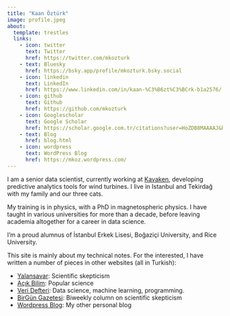 ```yaml
---
title: "Kaan Öztürk"
image: profile.jpeg
about:
  template: trestles
  links:
    - icon: twitter
      text: Twitter
      href: https://twitter.com/mkozturk
    - text: Bluesky
      href: https://bsky.app/profile/mkozturk.bsky.social
    - icon: linkedin
      text: LinkedIn
      href: https://www.linkedin.com/in/kaan-%C3%B6zt%C3%BCrk-b1a2576/
    - icon: github
      text: Github
      href: https://github.com/mkozturk
    - icon: Googlescholar
      text: Google Scholar
      href: https://scholar.google.com.tr/citations?user=HoZDB8MAAAAJ&hl=en
    - text: Blog
      href: blog.html
    - icon: wordpress
      text: WordPress Blog
      href: https://mkoz.wordpress.com/
---
```


I am a senior data scientist, currently working at [Kavaken](https://www.kavaken.com/), developing predictive analytics tools for wind turbines. I live in Istanbul and Tekirdağ with my family and our three cats.

My training is in physics, with a PhD in magnetospheric physics. I have taught in various universities for more than a decade, before leaving academia altogether for a career in data science.

I'm a proud alumnus of İstanbul Erkek Lisesi, Boğaziçi University, and Rice University.

This site is mainly about my technical notes. For the interested, I have written a number of pieces in other websites (all in Turkish):

* [Yalansavar](https://yalansavar.org/author/mkoz/): Scientific skepticism
* [Açık Bilim](http://www.acikbilim.com/author/kaanozturk): Popular science
* [Veri Defteri](http://www.veridefteri.com/author/kaan/): Data science, machine learning, programming.
* [BirGün Gazetesi](https://www.birgun.net/profil/m-kaan-ozturk-344): Biweekly column on scientific skepticism
* [Wordpress Blog](https://mkoz.wordpress.com/): My other personal blog